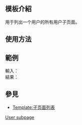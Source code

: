 <includeonly><!-- 在這裡加入模板的保護標識 --></includeonly><noinclude>{{Documentation subpage}}</noinclude>
<!-- 在本行下編輯模板說明 -->
== 模板介紹 ==
用于列出一个用户的所有用户子页面。
== 使用方法 ==
{{tlx|user subpages|username}}

== 範例 ==
;輸入：
:{{tl|用戶子页面|Example}}<!-- {{tlg|user subpages|Example|code=yes}} -->
;結果：
:{{用戶子页面|Example}}

== 參見 ==
* [[Template:子页面列表]]

<includeonly>
<!-- 本行下加入模板的分類 -->
[[Category:用戶資訊模板|User subpage]]
</includeonly>